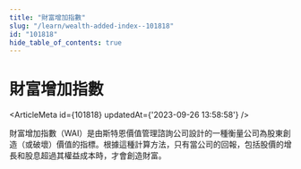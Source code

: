 ```yaml
---
title: "財富增加指數"
slug: "/learn/wealth-added-index--101818"
id: "101818"
hide_table_of_contents: true
---
```



# 財富增加指數

<ArticleMeta id={101818} updatedAt={'2023-09-26 13:58:58'} />
<div className='border-solid border-b border-t-0 my-4 border-[var(--ifm-color-gray-300)]' />

財富增加指數（WAI）是由斯特恩價值管理諮詢公司設計的一種衡量公司為股東創造（或破壞）價值的指標。根據這種計算方法，只有當公司的回報，包括股價的增長和股息超過其權益成本時，才會創造財富。
